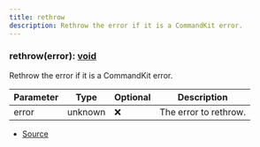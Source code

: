 ```yaml
---
title: rethrow
description: Rethrow the error if it is a CommandKit error.
---
```


### rethrow(error): [void](https://developer.mozilla.org/en-US/docs/Web/JavaScript/Reference/Global_Objects/undefined)

Rethrow the error if it is a CommandKit error.

| Parameter | Type    | Optional | Description           |
| --------- | ------- | -------- | --------------------- |
| error     | unknown | ❌       | The error to rethrow. |

- [Source](https://github.com/underctrl-io/commandkit/blob/f8cc07d11d2ae5ed7f529adff1649936223e27b2/packages/commandkit/src/app/middleware/signals.ts#L21)
